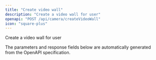 ```yaml
---
title: "Create video wall"
description: "Create a video wall for user"
openapi: "POST /api/camera/createVideoWall"
icon: "square-plus"
---
```


Create a video wall for user

<Note>
The parameters and response fields below are automatically generated from the OpenAPI specification.
</Note>
